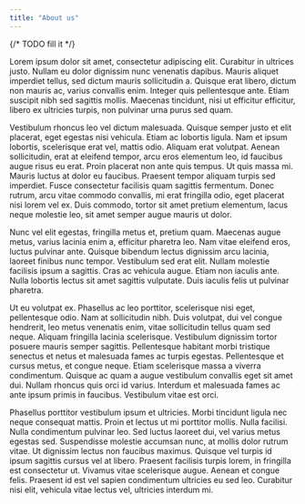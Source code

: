 ```yaml
---
title: "About us"
---
```


{/* TODO fill it */}

Lorem ipsum dolor sit amet, consectetur adipiscing elit. Curabitur in ultrices justo. Nullam eu dolor dignissim nunc venenatis dapibus. Mauris aliquet imperdiet tellus, sed dictum mauris sollicitudin a. Quisque erat libero, dictum non mauris ac, varius convallis enim. Integer quis pellentesque ante. Etiam suscipit nibh sed sagittis mollis. Maecenas tincidunt, nisi ut efficitur efficitur, libero ex ultricies turpis, non pulvinar urna purus sed quam.

Vestibulum rhoncus leo vel dictum malesuada. Quisque semper justo et elit placerat, eget egestas nisi vehicula. Etiam ac lobortis ligula. Nam et ipsum lobortis, scelerisque erat vel, mattis odio. Aliquam erat volutpat. Aenean sollicitudin, erat at eleifend tempor, arcu eros elementum leo, id faucibus augue risus eu erat. Proin placerat non ante quis tempus. Ut quis massa mi. Mauris luctus at dolor eu faucibus. Praesent tempor aliquam turpis sed imperdiet. Fusce consectetur facilisis quam sagittis fermentum. Donec rutrum, arcu vitae commodo convallis, mi erat fringilla odio, eget placerat nisi lorem vel ex. Duis commodo, tortor sit amet pretium elementum, lacus neque molestie leo, sit amet semper augue mauris ut dolor.

Nunc vel elit egestas, fringilla metus et, pretium quam. Maecenas augue metus, varius lacinia enim a, efficitur pharetra leo. Nam vitae eleifend eros, luctus pulvinar ante. Quisque bibendum lectus dignissim arcu lacinia, laoreet finibus nunc tempor. Vestibulum sed erat elit. Nullam molestie facilisis ipsum a sagittis. Cras ac vehicula augue. Etiam non iaculis ante. Nulla lobortis lectus sit amet sagittis vulputate. Duis iaculis felis ut pulvinar pharetra.

Ut eu volutpat ex. Phasellus ac leo porttitor, scelerisque nisi eget, pellentesque odio. Nam at sollicitudin nibh. Duis volutpat, dui vel congue hendrerit, leo metus venenatis enim, vitae sollicitudin tellus quam sed neque. Aliquam fringilla lacinia scelerisque. Vestibulum dignissim tortor posuere mauris semper sagittis. Pellentesque habitant morbi tristique senectus et netus et malesuada fames ac turpis egestas. Pellentesque et cursus metus, et congue neque. Etiam scelerisque massa a viverra condimentum. Quisque ac quam a augue vestibulum convallis eget sit amet dui. Nullam rhoncus quis orci id varius. Interdum et malesuada fames ac ante ipsum primis in faucibus. Vestibulum vitae est orci.

Phasellus porttitor vestibulum ipsum et ultricies. Morbi tincidunt ligula nec neque consequat mattis. Proin et lectus ut mi porttitor mollis. Nulla facilisi. Nulla condimentum pulvinar leo. Sed luctus laoreet dui, vel varius metus egestas sed. Suspendisse molestie accumsan nunc, at mollis dolor rutrum vitae. Ut dignissim lectus non faucibus maximus. Quisque vel turpis id ipsum sagittis cursus vel at libero. Praesent facilisis turpis lorem, in fringilla est consectetur ut. Vivamus vitae scelerisque augue. Aenean et congue felis. Praesent id est vel sapien condimentum ultricies eu sed leo. Curabitur nisi elit, vehicula vitae lectus vel, ultricies interdum mi.

